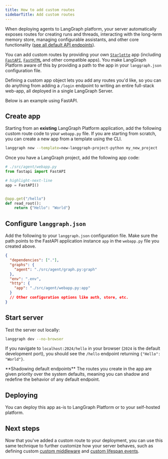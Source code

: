 ```yaml
---
title: How to add custom routes
sidebarTitle: Add custom routes
---
```

When deploying agents to LangGraph platform, your server automatically exposes routes for creating runs and threads, interacting with the long-term memory store, managing configurable assistants, and other core functionality ([see all default API endpoints](api-ref)).

You can add custom routes by providing your own [`Starlette`](https://www.starlette.io/applications/) app (including [`FastAPI`](https://fastapi.tiangolo.com/), [`FastHTML`](https://fastht.ml/) and other compatible apps). You make LangGraph Platform aware of this by providing a path to the app in your `langgraph.json` configuration file.

Defining a custom app object lets you add any routes you'd like, so you can do anything from adding a `/login` endpoint to writing an entire full-stack web-app, all deployed in a single LangGraph Server.

Below is an example using FastAPI.

## Create app

Starting from an **existing** LangGraph Platform application, add the following custom route code to your `webapp.py` file. If you are starting from scratch, you can create a new app from a template using the CLI.

```bash
langgraph new --template=new-langgraph-project-python my_new_project
```

Once you have a LangGraph project, add the following app code:

```python
# ./src/agent/webapp.py
from fastapi import FastAPI

# highlight-next-line
app = FastAPI()


@app.get("/hello")
def read_root():
    return {"Hello": "World"}

```

## Configure `langgraph.json`

Add the following to your `langgraph.json` configuration file. Make sure the path points to the FastAPI application instance `app` in the `webapp.py` file you created above.

```json
{
  "dependencies": ["."],
  "graphs": {
    "agent": "./src/agent/graph.py:graph"
  },
  "env": ".env",
  "http": {
    "app": "./src/agent/webapp.py:app"
  }
  // Other configuration options like auth, store, etc.
}
```

## Start server

Test the server out locally:

```bash
langgraph dev --no-browser
```

If you navigate to `localhost:2024/hello` in your browser (`2024` is the default development port), you should see the `/hello` endpoint returning `{"Hello": "World"}`.

<Note>
  **Shadowing default endpoints**
  The routes you create in the app are given priority over the system defaults, meaning you can shadow and redefine the behavior of any default endpoint.
</Note>

## Deploying

You can deploy this app as-is to LangGraph Platform or to your self-hosted platform.

## Next steps

Now that you've added a custom route to your deployment, you can use this same technique to further customize how your server behaves, such as defining custom [custom middleware](custom-middleware) and [custom lifespan events](custom-lifespan).
